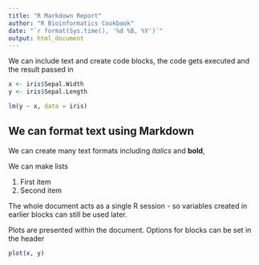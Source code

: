 ---
title: "R Markdown Report"
author: "R Bioinformatics Cookbook"
date: "`r format(Sys.time(), '%d %B, %Y')`"
output: html_document
---
  
We can include text and create code blocks, the code gets executed and the result passed in

```{r}
x <- iris$Sepal.Width
y <- iris$Sepal.Length

lm(y ~ x, data = iris)
```

## We can format text using Markdown

We can create many text formats including *italics* and **bold**,

We can make lists

1. First item
2. Second item


The whole document acts as a single R session - so variables created in earlier blocks can still be used later.

Plots are presented within the document. Options for blocks can be set in the header

```{r, fig.width=12 }
plot(x, y)
```